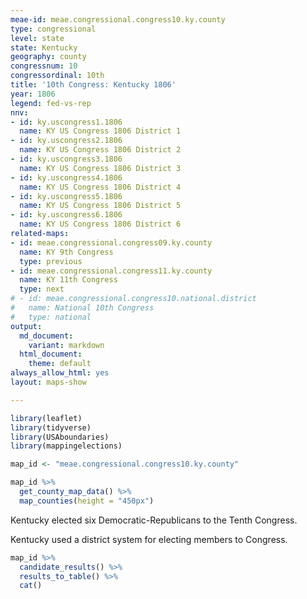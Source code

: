 ```yaml
---
meae-id: meae.congressional.congress10.ky.county
type: congressional
level: state
state: Kentucky
geography: county
congressnum: 10
congressordinal: 10th
title: '10th Congress: Kentucky 1806'
year: 1806
legend: fed-vs-rep
nnv:
- id: ky.uscongress1.1806
  name: KY US Congress 1806 District 1
- id: ky.uscongress2.1806
  name: KY US Congress 1806 District 2
- id: ky.uscongress3.1806
  name: KY US Congress 1806 District 3
- id: ky.uscongress4.1806
  name: KY US Congress 1806 District 4
- id: ky.uscongress5.1806
  name: KY US Congress 1806 District 5
- id: ky.uscongress6.1806
  name: KY US Congress 1806 District 6
related-maps:
- id: meae.congressional.congress09.ky.county
  name: KY 9th Congress
  type: previous
- id: meae.congressional.congress11.ky.county
  name: KY 11th Congress
  type: next
# - id: meae.congressional.congress10.national.district
#   name: National 10th Congress
#   type: national
output:
  md_document:
    variant: markdown
  html_document:
    theme: default
always_allow_html: yes
layout: maps-show

---
```


```r
library(leaflet)
library(tidyverse)
library(USAboundaries)
library(mappingelections)

map_id <- "meae.congressional.congress10.ky.county"
```

<div class="map">

```r
map_id %>%
  get_county_map_data() %>%
  map_counties(height = "450px")
```

</div>

Kentucky elected six Democratic-Republicans to the Tenth Congress.

Kentucky used a district system for electing members to Congress.

<div class="results-table">

```r
map_id %>%
  candidate_results() %>%
  results_to_table() %>%
  cat()
```

</div>
